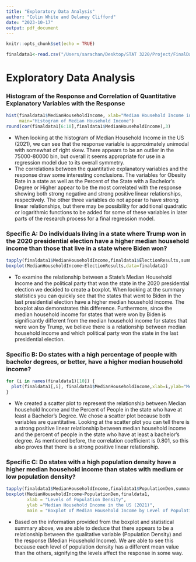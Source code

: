 ```yaml
---
title: "Exploratory Data Analysis"
author: "Colin White and Delaney Clifford"
date: "2023-10-17"
output: pdf_document
---
```


```r
knitr::opts_chunk$set(echo = TRUE)
```

```r
finaldata1<-read.csv("/Users/sarachan/Desktop/STAT 3220/Project/FinalData.csv")
```

# Exploratory Data Analysis

### Histogram of the Response and Correlation of Quantitative Explanatory Variables with the Response

```r
hist(finaldata1$MedianHouseholdIncome, xlab="Median Household Income in the US (2021)", 
     main="Histogram of Median Household Income")
round(cor(finaldata1[6:10],finaldata1$MedianHouseholdIncome),3)
```

-   When looking at the histogram of Median Household Income in the US (2021), we can see that the response variable is approximately unimodal with somewhat of right skew. There appears to be an outlier in the 75000-80000 bin, but overall it seems appropriate for use in a regression model due to its overall symmetry.
-   The correlations between the quantitative explanatory variables and the response draw some interesting conclusions. The variables for Obesity Rate in a state as well as the Percent of the State with a Bachelor's Degree or Higher appear to be the most correlated with the response showing both strong negative and strong positive linear relationships, respectively. The other three variables do not appear to have strong linear relationships, but there may be possibility for additional quadratic or logarithmic functions to be added for some of these variables in later parts of the research process for a final regression model.  

### Specific A: Do individuals living in a state where Trump won in the 2020 presidential election have a higher median household income than those that live in a state where Biden won?

```r
tapply(finaldata1$MedianHouseholdIncome,finaldata1$ElectionResults,summary)
boxplot(MedianHouseholdIncome~ElectionResults,data=finaldata1)
```

-   To examine the relationship between a State's Median Household Income and the political party that won the state in the 2020 presidential election we decided to create a boxplot. When looking at the summary statistics you can quickly see that the states that went to Biden in the last presidential election have a higher median household income. The boxplot also demonstrates this difference. Furthermore, since the median household income for states that were won by Biden is significantly different from the median household income for states that were won by Trump, we believe there is a relationship between median household income and which political party won the state in the last presidential election.

### Specific B: Do states with a high percentage of people with bachelor degrees, or better, have a higher median household income?

```r
for (i in names(finaldata1)[10]) {
  plot(finaldata1[,i], finaldata1$MedianHouseholdIncome,xlab=i,ylab="Median Household Income")
}
```

-   We created a scatter plot to represent the relationship between Median household Income and the Percent of People in the state who have at least a Bachelor's Degree. We chose a scatter plot because both variables are quantitative. Looking at the scatter plot you can tell there is a strong positive linear relationship between median household income and the percent of people in the state who have at least a bachelor's degree. As mentioned before, the correlation coefficient is 0.801, so this also proves that there is a strong positive linear relationship.

### Specific C: Do states with a high population density have a higher median household income than states with medium or low population density?

```r
tapply(finaldata1$MedianHouseholdIncome,finaldata1$PopulationDen,summary)
boxplot(MedianHouseholdIncome~PopulationDen,finaldata1, 
        xlab = "Levels of Population Density",
        ylab ="Median Household Income in the US (2021)",
        main = "Boxplot of Median Household Income by Level of Population Density")
```

-   Based on the information provided from the boxplot and statistical summary above, we are able to deduce that there appears to be a relationship between the qualitative variable (Population Density) and the response (Median Household Income). We are able to see this because each level of population density has a different mean value than the others, signifying the levels affect the response in some way.

